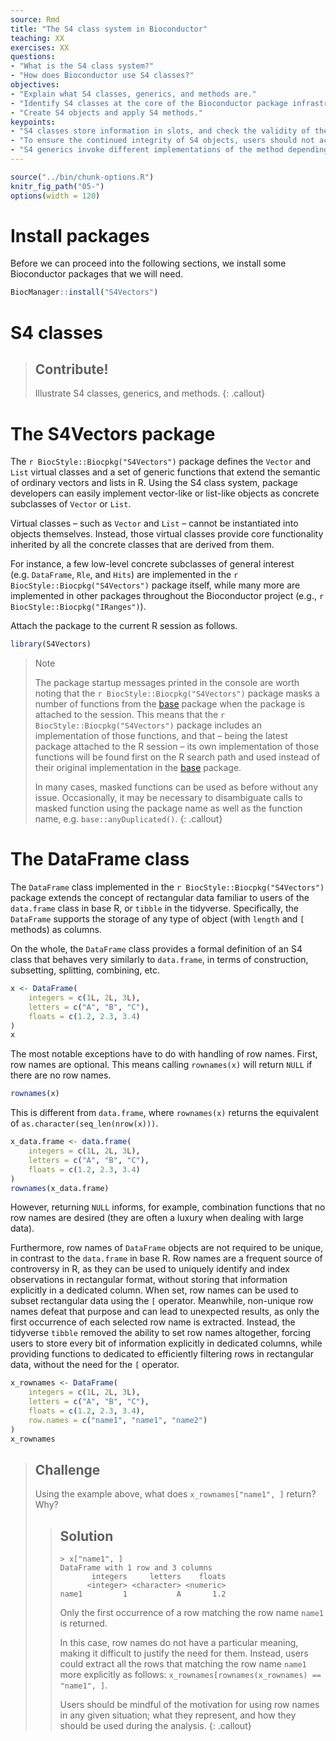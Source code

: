 ```yaml
---
source: Rmd
title: "The S4 class system in Bioconductor"
teaching: XX
exercises: XX
questions:
- "What is the S4 class system?"
- "How does Bioconductor use S4 classes?"
objectives:
- "Explain what S4 classes, generics, and methods are."
- "Identify S4 classes at the core of the Bioconductor package infrastructure."
- "Create S4 objects and apply S4 methods."
keypoints:
- "S4 classes store information in slots, and check the validity of the information every time objects are updated."
- "To ensure the continued integrity of S4 objects, users should not access slots directly, but using dedicated functions."
- "S4 generics invoke different implementations of the method depending on the class of the object that they are given."
---
```


```r
source("../bin/chunk-options.R")
knitr_fig_path("05-")
options(width = 120)
```

# Install packages

Before we can proceed into the following sections, we install some Bioconductor packages that we will need.

```r
BiocManager::install("S4Vectors")
```

# S4 classes

> ## Contribute!
> 
> Illustrate S4 classes, generics, and methods.
{: .callout}

# The S4Vectors package

The `r BiocStyle::Biocpkg("S4Vectors")` package defines the `Vector` and `List` virtual classes and a set of generic functions that extend the semantic of ordinary vectors and lists in R.
Using the S4 class system, package developers can easily implement vector-like or list-like objects as concrete subclasses of `Vector` or `List`.

Virtual classes -- such as `Vector` and `List` -- cannot be instantiated into objects themselves.
Instead, those virtual classes provide core functionality inherited by all the concrete classes that are derived from them.

For instance, a few low-level concrete subclasses of general interest (e.g. `DataFrame`, `Rle`, and `Hits`) are implemented in the `r BiocStyle::Biocpkg("S4Vectors")` package itself, while many more are implemented in other packages throughout the Bioconductor project (e.g., `r BiocStyle::Biocpkg("IRanges")`).

Attach the package to the current R session as follows.

```r
library(S4Vectors)
```

> Note 
>
> The package startup messages printed in the console are worth noting that the `r BiocStyle::Biocpkg("S4Vectors")` package masks a number of functions from the [base][r-package-base] package when the package is attached to the session.
> This means that the `r BiocStyle::Biocpkg("S4Vectors")` package includes an implementation of those functions, and that -- being the latest package attached to the R session -- its own implementation of those functions will be found first on the R search path and used instead of their original implementation in the [base][r-package-base] package.
> 
> In many cases, masked functions can be used as before without any issue.
> Occasionally, it may be necessary to disambiguate calls to masked function using the package name as well as the function name, e.g. `base::anyDuplicated()`.
{: .callout}

# The DataFrame class

The `DataFrame` class implemented in the `r BiocStyle::Biocpkg("S4Vectors")` package extends the concept of rectangular data familiar to users of the `data.frame` class in base R, or `tibble` in the tidyverse.
Specifically, the `DataFrame` supports the storage of any type of object (with `length` and `[` methods) as columns.

On the whole, the `DataFrame` class provides a formal definition of an S4 class that behaves very similarly to `data.frame`, in terms of construction, subsetting, splitting, combining, etc.

```r
x <- DataFrame(
    integers = c(1L, 2L, 3L),
    letters = c("A", "B", "C"),
    floats = c(1.2, 2.3, 3.4)
)
x
```

The most notable exceptions have to do with handling of row names.
First, row names are optional. This means calling `rownames(x)` will return `NULL` if there are no row names.

```r
rownames(x)
```

This is different from `data.frame`, where `rownames(x)` returns the equivalent of `as.character(seq_len(nrow(x)))`.

```r
x_data.frame <- data.frame(
    integers = c(1L, 2L, 3L),
    letters = c("A", "B", "C"),
    floats = c(1.2, 2.3, 3.4)
)
rownames(x_data.frame)
```

However, returning `NULL` informs, for example, combination functions that no row names are desired (they are often a luxury when dealing with large data).

Furthermore, row names of `DataFrame` objects are not required to be unique, in contrast to the `data.frame` in base R.
Row names are a frequent source of controversy in R, as they can be used to uniquely identify and index observations in rectangular format, without storing that information explicitly in a dedicated column.
When set, row names can be used to subset rectangular data using the `[` operator.
Meanwhile, non-unique row names defeat that purpose and can lead to unexpected results, as only the first occurrence of each selected row name is extracted.
Instead, the tidyverse `tibble` removed the ability to set row names altogether, forcing users to store every bit of information explicitly in dedicated columns, while providing functions to dedicated to efficiently filtering rows in rectangular data, without the need for the `[` operator.

```r
x_rownames <- DataFrame(
    integers = c(1L, 2L, 3L),
    letters = c("A", "B", "C"),
    floats = c(1.2, 2.3, 3.4),
    row.names = c("name1", "name1", "name2")
)
x_rownames
```

> ## Challenge
> 
> Using the example above, what does `x_rownames["name1", ]` return? Why?
> 
> > ## Solution
> >
> > ``` 
> > > x["name1", ]
> > DataFrame with 1 row and 3 columns
> >        integers     letters    floats
> >       <integer> <character> <numeric>
> > name1         1           A       1.2
> > ```
> >
> > Only the first occurrence of a row matching the row name `name1` is returned.
> > 
> > In this case, row names do not have a particular meaning, making it difficult to justify the need for them.
> > Instead, users could extract all the rows that matching the row name `name1` more explicitly as follows: `x_rownames[rownames(x_rownames) == "name1", ]`.
> > 
> > Users should be mindful of the motivation for using row names in any given situation; what they represent, and how they should be used during the analysis.
{: .callout}


[r-package-base]: https://stat.ethz.ch/R-manual/R-devel/library/base/html/00Index.html